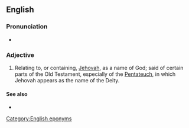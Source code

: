 ==English==

===Pronunciation===
* {{IPA|/dʒəˌhoʊˈvɪs.tɪk/|/dʒiˌhoʊˈvɪs.tɪk/|lang=en}}

===Adjective===
{{en-adj|-}}

# Relating to, or containing, [[Jehovah]], as a name of God; said of certain parts of the Old Testament, especially of the [[Pentateuch]], in which Jehovah appears as the name of the Deity.

====See also====
* {{l|en|Elohistic}}

[[Category:English eponyms]]